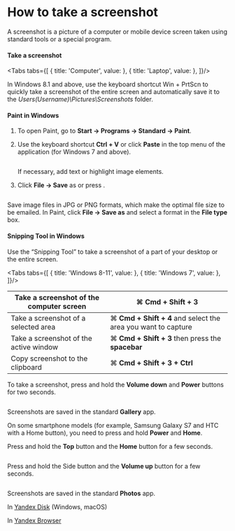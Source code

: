 
# How to take a screenshot

A screenshot is a picture of a computer or mobile device screen taken using standard tools or a special program.

<Cut title="Windows 7-11">

#### Take a screenshot

<Tabs tabs={[
  { title: 'Computer', value: <ScreenshotList1/> },
  { title: 'Laptop', value: <ScreenshotList2/> },
]}/>

<Note mode="note" title="Note">

In Windows 8.1 and above, use the keyboard shortcut Win + PrtScn to quickly take a screenshot of the entire screen and automatically save it to the _Users\(Username)\Pictures\Screenshots_ folder.

</Note>

#### Paint in Windows

1. To open Paint, go to **Start → Programs → Standard → Paint**.
2. Use the keyboard shortcut **Ctrl + V** or click **Paste** in the top menu of the application (for Windows 7 and above).

    <Image withBackground imageId="1682078409159" alt="" />

    If necessary, add text or highlight image elements.

3. Click **File → Save** as or press <img src="https://tlkfrontprod.azureedge.net/portal-production/static/uploaded/images/1682078389947/1682078389947_original_png.png" alt="" />.

    <Image withBackground imageId="1682078413781" alt="" />

<Note mode="note" title="Note">

Save image files in JPG or PNG formats, which make the optimal file size to be emailed. In Paint, click **File → Save as** and select a format in the **File type** box.

</Note>

#### Snipping Tool in Windows

Use the “Snipping Tool” to take a screenshot of a part of your desktop or the entire screen.

<Tabs tabs={[
  { title: 'Windows 8-11', value: <ScreenshotList3/> },
  { title: 'Windows 7', value: <ScreenshotList4/> },
]}/>

</Cut>

<Cut title="macOS">

Take a screenshot of the computer screen | ⌘ **Cmd + Shift + 3**
----- | -----
Take a screenshot of a selected area | ⌘ **Cmd + Shift + 4** and select the area you want to capture
Take a screenshot of the active window | ⌘ **Cmd + Shift + 3** then press the **spacebar**
Copy screenshot to the clipboard | ⌘ **Cmd + Shift + 3 + Ctrl**

</Cut>

<Cut title="Android">

To take a screenshot, press and hold the **Volume down** and **Power** buttons for two seconds.

<Image width="300px" withBackground imageId="1682078355856" alt="" />

Screenshots are saved in the standard **Gallery** app.

<Note mode="note" title="Note">

On some smartphone models (for example, Samsung Galaxy S7 and HTC with a Home button), you need to press and hold **Power** and **Home**.

</Note>

</Cut>

<Cut title="iOS">

<Cut title="iPad, iPhone SE–8">

Press and hold the **Top** button and the **Home** button for a few seconds.

<Image width="300px" withBackground imageId="1682078367921" alt="" />

</Cut>

<Cut title="iPhone X–13">

Press and hold the Side button and the **Volume up** button for a few seconds.

<Image width="300px" withBackground imageId="1682078362588" alt="" />

</Cut>

Screenshots are saved in the standard **Photos** app.

</Cut>

In [Yandex Disk](https://yandex.com/support/disk-desktop-windows/screenshots.html) (Windows, macOS)

In [Yandex Browser](https://yandex.com/support/browser/working-with-files/screenshots.html)
